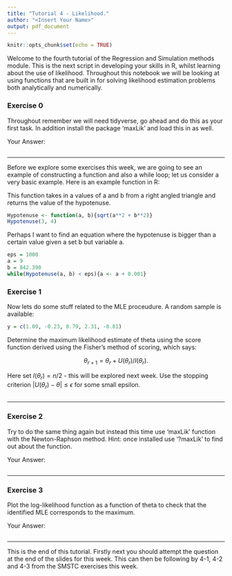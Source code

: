 ```yaml
---
title: "Tutorial 4 - Likelihood."
author: "<Insert Your Name>"
output: pdf_document
---
```


```r
knitr::opts_chunk$set(echo = TRUE)
```

Welcome to the fourth tutorial of the Regression and Simulation methods module. This is the next script in developing your skills in R, whilst learning about the use of likelihood. Throughout this notebook we will be looking at using functions that are built in for solving likelihood estimation problems both analytically and numerically.

### Exercise 0
Throughout remember we will need tidyverse, go ahead and do this as your first task. In addition install the package 'maxLik' and load this in as well.

Your Answer:
```r

```
-------------

Before we explore some exercises this week, we are going to see an example of constructing a function and also a while loop; let us consider a very basic example. Here is an example function in R:

This function takes in a values of a and b from a right angled triangle and returns the value of the hypotenuse.
```r
Hypotenuse <- function(a, b){sqrt(a**2 + b**2)}
Hypotenuse(3, 4)
```

Perhaps I want to find an equation where the hypotenuse is bigger than a certain value given a set b but variable a.
```r
eps = 1000
a = 9
b = 842.390
while(Hypotenuse(a, b) < eps){a <- a + 0.001}
```

### Exercise 1
Now lets do some stuff related to the MLE proceudure. A random sample is available:
```r
y = c(1.09, -0.23, 0.79, 2.31, -0.81)
```

Determine the maximum likelihood estimate of theta using the score function derived using the Fisher's method of scoring, which says:

$$\theta_{r+1} = \theta_{r} + U(\theta_{r})/I(\theta_{r}).$$

Here set $I(\theta_{r}) = n/2$ - this will be explored next week. Use the stopping criterion $|U(\theta_{r})-\theta| \leq \epsilon$ for some small epsilon.

```r

```

-------------

### Exercise 2
Try to do the same thing again but instead this time use 'maxLik' function with the Newton-Raphson method.
Hint: once installed use '?maxLik' to find out about the function.

Your Answer:
```r

```

-------------

### Exercise 3
Plot the log-likelihood function as a function of theta to check that the identified MLE corresponds to the maximum.

Your Answer:
```r

```

-------------

This is the end of this tutorial. Firstly next you should attempt the question at the end of the slides for this week. This can then be following by 4-1, 4-2 and 4-3 from the SMSTC exercises this week.